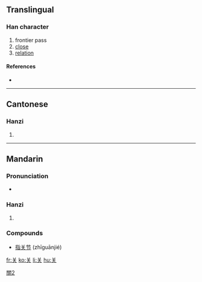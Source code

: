 {{see|關}}
==Translingual==

===Han character===
{{Han char|rn=12|rad=八|as=04|sn=6|four=|canj=廿大 (TK)}}

# frontier pass
# [[close]]
# [[relation]]

====References====
* {{Han ref|kx=0250.071|hdz=10242.070|uh=5173|ud=20851}}

----

==Cantonese==

===Hanzi===
{{yue-hanzi|jyut=|y=gwaan1}}

# {{defn|Cantonese}}

----

==Mandarin==

===Pronunciation===
* {{audio|zh-guān.ogg|audio}}

===Hanzi===
{{cmn-hanzi|tra=關|pin=[[guān]] ([[guan1]])|wg=kuan<sup>1</sup>}}

# {{defn|Mandarin}}

===Compounds===
* [[指关节]] (zhīguānjié)

[[Category:CJKV characters simplified differently in Japan and China|關2]]

[[fr:关]]
[[ko:关]]
[[li:关]]
[[hu:关]]
